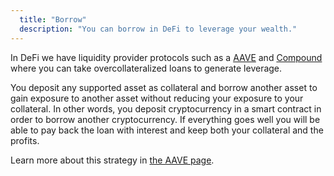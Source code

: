 ```yaml
---
  title: "Borrow"
  description: "You can borrow in DeFi to leverage your wealth."
---
```


In DeFi we have liquidity provider protocols such as a [AAVE](/coin/aave) and [Compound](/coin/compound) where you can take overcollateralized loans to generate leverage.

You deposit any supported asset as collateral and borrow another asset to gain exposure to another asset without reducing your exposure to your collateral. In other words, you deposit cryptocurrency in a smart contract in order to borrow another cryptocurrency. If everything goes well you will be able to pay back the loan with interest and keep both your collateral and the profits.

Learn more about this strategy in [the AAVE page](/coin/aave).
